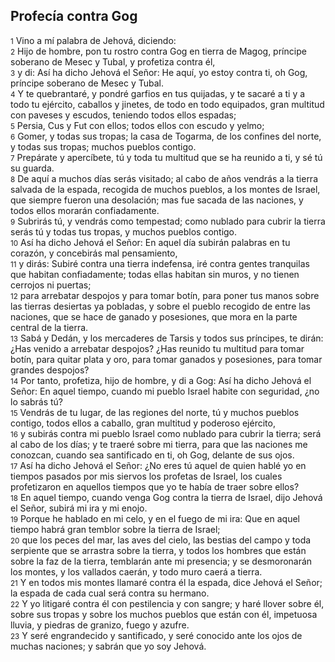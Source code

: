 == Profecía contra Gog ==

{{anchor|1}} <small>1</small> Vino a mí palabra de Jehová, diciendo:<br>
{{anchor|2}} <small>2</small> Hijo de hombre, pon tu rostro contra Gog en tierra de Magog, príncipe soberano de Mesec y Tubal, y profetiza contra él,<br>
{{anchor|3}} <small>3</small> y di: Así ha dicho Jehová el Señor: He aquí, yo estoy contra ti, oh Gog, príncipe soberano de Mesec y Tubal.<br>
{{anchor|4}} <small>4</small> Y te quebrantaré, y pondré garfios en tus quijadas, y te sacaré a ti y a todo tu ejército, caballos y jinetes, de todo en todo equipados, gran multitud con paveses y escudos, teniendo todos ellos espadas;<br>
{{anchor|5}} <small>5</small> Persia, Cus y Fut con ellos; todos ellos con escudo y yelmo;<br>
{{anchor|6}} <small>6</small> Gomer, y todas sus tropas; la casa de Togarma, de los confines del norte, y todas sus tropas; muchos pueblos contigo.<br>
{{anchor|7}} <small>7</small> Prepárate y apercíbete, tú y toda tu multitud que se ha reunido a ti, y sé tú su guarda.<br>
{{anchor|8}} <small>8</small> De aquí a muchos días serás visitado; al cabo de años vendrás a la tierra salvada de la espada, recogida de muchos pueblos, a los montes de Israel, que siempre fueron una desolación; mas fue sacada de las naciones, y todos ellos morarán confiadamente.<br>
{{anchor|9}} <small>9</small> Subrirás tú, y vendrás como tempestad; como nublado para cubrir la tierra serás tú y todas tus tropas, y muchos pueblos contigo.<br>
{{anchor|10}} <small>10</small> Así ha dicho Jehová el Señor: En aquel día subirán palabras en tu corazón, y concebirás mal pensamiento,<br>
{{anchor|11}} <small>11</small> y dirás: Subiré contra una tierra indefensa, iré contra gentes tranquilas que habitan confiadamente; todas ellas habitan sin muros, y no tienen cerrojos ni puertas;<br>
{{anchor|12}} <small>12</small> para arrebatar despojos y para tomar botín, para poner tus manos sobre las tierras desiertas ya pobladas, y sobre el pueblo recogido de entre las naciones, que se hace de ganado y posesiones, que mora en la parte central de la tierra.<br>
{{anchor|13}} <small>13</small> Sabá y Dedán, y los mercaderes de Tarsis y todos sus príncipes, te dirán: ¿Has venido a arrebatar despojos? ¿Has reunido tu multitud para tomar botín, para quitar plata y oro, para tomar ganados y posesiones, para tomar grandes despojos?<br>
{{anchor|14}} <small>14</small> Por tanto, profetiza, hijo de hombre, y di a Gog: Así ha dicho Jehová el Señor: En aquel tiempo, cuando mi pueblo Israel habite con seguridad, ¿no lo sabrás tú?<br>
{{anchor|15}} <small>15</small> Vendrás de tu lugar, de las regiones del norte, tú y muchos pueblos contigo, todos ellos a caballo, gran multitud y poderoso ejército,<br>
{{anchor|16}} <small>16</small> y subirás contra mi pueblo Israel como nublado para cubrir la tierra; será al cabo de los días; y te traeré sobre mi tierra, para que las naciones me conozcan, cuando sea santificado en ti, oh Gog, delante de sus ojos.<br>
{{anchor|17}} <small>17</small> Así ha dicho Jehová el Señor: ¿No eres tú aquel de quien hablé yo en tiempos pasados por mis siervos los profetas de Israel, los cuales profetizaron en aquellos tiempos que yo te había de traer sobre ellos?<br>
{{anchor|18}} <small>18</small> En aquel tiempo, cuando venga Gog contra la tierra de Israel, dijo Jehová el Señor, subirá mi ira y mi enojo.<br>
{{anchor|19}} <small>19</small> Porque he hablado en mi celo, y en el fuego de mi ira: Que en aquel tiempo habrá gran temblor sobre la tierra de Israel;<br>
{{anchor|20}} <small>20</small> que los peces del mar, las aves del cielo, las bestias del campo y toda serpiente que se arrastra sobre la tierra, y todos los hombres que están sobre la faz de la tierra, temblarán ante mi presencia; y se desmoronarán los montes, y los vallados caerán, y todo muro caerá a tierra.<br>
{{anchor|21}} <small>21</small> Y en todos mis montes llamaré contra él la espada, dice Jehová el Señor; la espada de cada cual será contra su hermano.<br>
{{anchor|22}} <small>22</small> Y yo litigaré contra él con pestilencia y con sangre; y haré llover sobre él, sobre sus tropas y sobre los muchos pueblos que están con él, impetuosa lluvia, y piedras de granizo, fuego y azufre.<br>
{{anchor|23}} <small>23</small> Y seré engrandecido y santificado, y seré conocido ante los ojos de muchas naciones; y sabrán que yo soy Jehová.<br>
